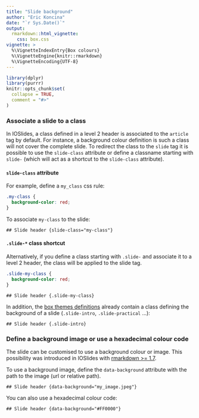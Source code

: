 ```yaml
---
title: "Slide background"
author: "Eric Koncina"
date: "`r Sys.Date()`"
output:
  rmarkdown::html_vignette:
    css: box.css
vignette: >
  %\VignetteIndexEntry{Box colours}
  %\VignetteEngine{knitr::rmarkdown}
  %\VignetteEncoding{UTF-8}
---
```


```r
library(dplyr)
library(purrr)
knitr::opts_chunk$set(
  collapse = TRUE,
  comment = "#>"
)
```

### Associate a slide to a class

In IOSlides, a class defined in a level 2 header is associated to the `article` tag by default. For instance, a background colour definition is such a class will not cover the complete slide. To redirect the class to the `slide` tag it is possible to use the `slide-class` attribute or define a classname starting with `slide-` (which will act as a shortcut to the `slide-class` attribute).

#### `slide-class` attribute

For example, define a `my_class` css rule:

```css
.my-class {
  background-color: red;
}
```

To associate `my-class` to the slide:

```
## Slide header {slide-class="my-class"}
```

#### `.slide-*` class shortcut

Alternatively, if you define a class starting with `.slide-` and associate it to a level 2 header, the class will be applied to the slide tag.

```css
.slide-my-class {
  background-color: red;
}
```

```
## Slide header {.slide-my-class}
```

In addition, the [box themes definitions](box-colours.html) already contain a class defining the background of a slide (`.slide-intro`, `.slide-practical` ...):

```
## Slide header {.slide-intro}
```

### Define a background image or use a hexadecimal colour code

The slide can be customised to use a background colour or image. This possibility was introduced in IOSlides with [rmarkdown >= 1.7](https://github.com/rstudio/rmarkdown/pull/687).

To use a background image, define the `data-background` attribute with the path to the image (url or relative path).

```
## Slide header {data-background="my_image.jpeg"}
```

You can also use a hexadecimal colour code:

```
## Slide header {data-background="#FF0000"}
```
